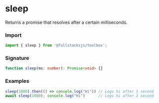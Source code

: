 # sleep

Returns a promise that resolves after a certain milliseconds.

### Import

```typescript copy
import { sleep } from '@fullstacksjs/toolbox';
```

### Signature

```typescript copy
function sleep(ms: number): Promise<void> {}
```

### Examples
```typescript copy
sleep(1000).then(() => console.log("Hi")) // Logs hi after 1 second
await sleep(1000); console.log("Hi")      // Logs hi after 1 second
```
